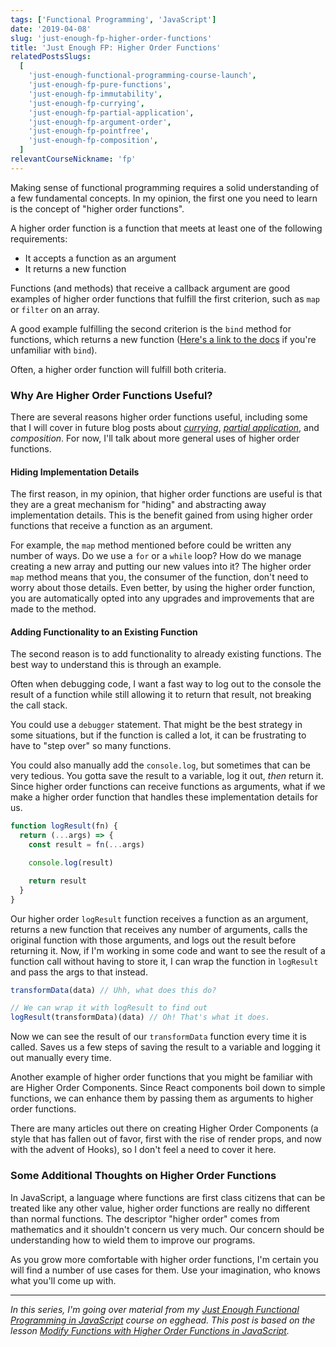 ```yaml
---
tags: ['Functional Programming', 'JavaScript']
date: '2019-04-08'
slug: 'just-enough-fp-higher-order-functions'
title: 'Just Enough FP: Higher Order Functions'
relatedPostsSlugs:
  [
    'just-enough-functional-programming-course-launch',
    'just-enough-fp-pure-functions',
    'just-enough-fp-immutability',
    'just-enough-fp-currying',
    'just-enough-fp-partial-application',
    'just-enough-fp-argument-order',
    'just-enough-fp-pointfree',
    'just-enough-fp-composition',
  ]
relevantCourseNickname: 'fp'
---
```


Making sense of functional programming requires a solid understanding of a few fundamental concepts. In my opinion, the first one you need to learn is the concept of "higher order functions".

A higher order function is a function that meets at least one of the following requirements:

- It accepts a function as an argument
- It returns a new function

Functions (and methods) that receive a callback argument are good examples of higher order functions that fulfill the first criterion, such as `map` or `filter` on an array.

A good example fulfilling the second criterion is the `bind` method for functions, which returns a new function ([Here's a link to the docs](https://developer.mozilla.org/en-US/docs/Web/JavaScript/Reference/Global_objects/Function/bind) if you're unfamiliar with `bind`).

Often, a higher order function will fulfill both criteria.

### Why Are Higher Order Functions Useful?

There are several reasons higher order functions useful, including some that I will cover in future blog posts about [_currying_](/just-enough-fp-currying), [_partial application_](/just-enough-fp-partial-application), and _composition_. For now, I'll talk about more general uses of higher order functions.

#### Hiding Implementation Details

The first reason, in my opinion, that higher order functions are useful is that they are a great mechanism for "hiding" and abstracting away implementation details. This is the benefit gained from using higher order functions that receive a function as an argument.

For example, the `map` method mentioned before could be written any number of ways. Do we use a `for` or a `while` loop? How do we manage creating a new array and putting our new values into it? The higher order `map` method means that you, the consumer of the function, don't need to worry about those details. Even better, by using the higher order function, you are automatically opted into any upgrades and improvements that are made to the method.

#### Adding Functionality to an Existing Function

The second reason is to add functionality to already existing functions. The best way to understand this is through an example.

Often when debugging code, I want a fast way to log out to the console the result of a function while still allowing it to return that result, not breaking the call stack.

You could use a `debugger` statement. That might be the best strategy in some situations, but if the function is called a lot, it can be frustrating to have to "step over" so many functions.

You could also manually add the `console.log`, but sometimes that can be very tedious. You gotta save the result to a variable, log it out, _then_ return it. Since higher order functions can receive functions as arguments, what if we make a higher order function that handles these implementation details for us.

```javascript
function logResult(fn) {
  return (...args) => {
    const result = fn(...args)

    console.log(result)

    return result
  }
}
```

Our higher order `logResult` function receives a function as an argument, returns a new function that receives any number of arguments, calls the original function with those arguments, and logs out the result before returning it. Now, if I'm working in some code and want to see the result of a function call without having to store it, I can wrap the function in `logResult` and pass the args to that instead.

```javascript
transformData(data) // Uhh, what does this do?

// We can wrap it with logResult to find out
logResult(transformData)(data) // Oh! That's what it does.
```

Now we can see the result of our `transformData` function every time it is called. Saves us a few steps of saving the result to a variable and logging it out manually every time.

Another example of higher order functions that you might be familiar with are Higher Order Components. Since React components boil down to simple functions, we can enhance them by passing them as arguments to higher order functions.

There are many articles out there on creating Higher Order Components (a style that has fallen out of favor, first with the rise of render props, and now with the advent of Hooks), so I don't feel a need to cover it here.

### Some Additional Thoughts on Higher Order Functions

In JavaScript, a language where functions are first class citizens that can be treated like any other value, higher order functions are really no different than normal functions. The descriptor "higher order" comes from mathematics and it shouldn't concern us very much. Our concern should be understanding how to wield them to improve our programs.

As you grow more comfortable with higher order functions, I'm certain you will find a number of use cases for them. Use your imagination, who knows what you'll come up with.

---

_In this series, I'm going over material from my [Just Enough Functional Programming in JavaScript](https://egghead.io/courses/just-enough-functional-programming-in-javascript/?af=8u8eik) course on egghead. This post is based on the lesson [Modify Functions with Higher Order Functions in JavaScript](https://egghead.io/lessons/javascript-modify-functions-with-higher-order-functions-in-javascript/?af=8u8eik)._

<EggheadEmbed
  src="https://egghead.io/lessons/javascript-modify-functions-with-higher-order-functions-in-javascript/embed"
  title="Higher Order Functions"
/>
